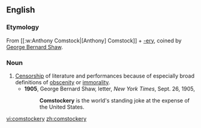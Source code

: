 ==English==

===Etymology===
From [[:w:Anthony Comstock|[Anthony] Comstock]] + [[-ery]], coined by [[w:George Bernard Shaw|George Bernard Shaw]].

===Noun===
{{en-noun|-}}

#[[censorship|Censorship]] of literature and performances because of especially broad definitions of [[obscenity]] or [[immorality]].
#*'''1905''', George Bernard Shaw, letter, ''New York Times'', Sept. 26, 1905,
#*:'''Comstockery''' is the world's standing joke at the expense of the United States.

[[vi:comstockery]]
[[zh:comstockery]]